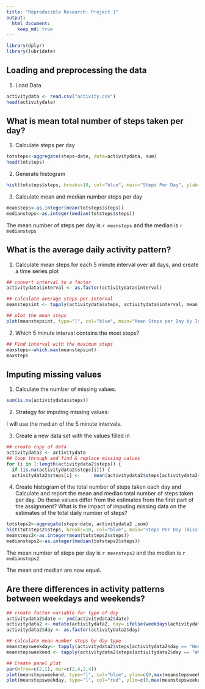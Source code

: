 ```yaml
---
title: "Reproducible Research: Project 1"
output: 
  html_document:
    keep_md: true
---
```


```r
library(dplyr)
library(lubridate)
```

## Loading and preprocessing the data
1. Load Data
```r
activitydata <- read.csv("activity.csv")
head(activitydata)
```

## What is mean total number of steps taken per day?

1. Calculate steps per day

```r
totsteps<-aggregate(steps~date, data=activitydata, sum)
head(totsteps)
```

2. Generate histogram

```r
hist(totsteps$steps, breaks=10, col="blue", main="Steps Per Day", ylab="# Days", xlab="# Steps")
```

3. Calculate mean and median number steps per day

```r
meansteps<-as.integer(mean(totsteps$steps))
mediansteps<-as.integer(median(totsteps$steps))
```

The mean number of steps per day is `r meansteps` and the median is `r mediansteps`

## What is the average daily activity pattern?

1. Calculate mean steps for each 5 minute interval over all days, and create a time series plot

```r
## convert interval to a factor
activitydata$interval <- as.factor(activitydata$interval)

## calculate average steps per interval
meanstepsint <- tapply(activitydata$steps, activitydata$interval, mean, na.rm = TRUE)

## plot the mean steps
plot(meanstepsint, type="l", col="blue", main="Mean Steps per Day by Interval", xlab="Interval", ylab="# Steps")
```

2. Which 5 minute interval contains the most steps?

```r
## Find interval with the maximum steps
maxsteps<-which.max(meanstepsint)
maxsteps
```

## Imputing missing values
1. Calculate the number of missing values.
```r
sum(is.na(activitydata$steps))
```
2. Strategy for imputing missing values:  

I will use the median of the 5 minute intervals.

3. Create a new data set with the values filled in

```r
## create copy of data
activitydata2 <- activitydata
## loop through and find & replace missing values
for (i in 1:length(activitydata2$steps)) {
  if (is.na(activitydata2$steps[i])) {
  activitydata2$steps[i] <-     mean(activitydata2$steps[activitydata2$interval == activitydata2$interval[i]],na.rm = "True") }}         
```

4. Create histogram of the total number of steps taken each day and Calculate and report the mean and median total number of steps taken per day. Do these values differ from the estimates from the first part of the assignment? What is the impact of imputing missing data on the estimates of the total daily number of steps?

```r
totsteps2<-aggregate(steps~date, activitydata2 ,sum)
hist(totsteps2$steps, breaks=10, col="blue", main="Steps Per Day (missing values imputed)", ylab="# Days", xlab="# Steps")
meansteps2<-as.integer(mean(totsteps2$steps))
mediansteps2<-as.integer(median(totsteps2$steps))
```
The mean number of steps per day is `r meansteps2` and the median is `r mediansteps2`

The mean and median are now equal.

## Are there differences in activity patterns between weekdays and weekends?

```r
## create factor variable for type of day
activitydata2$date <- ymd(activitydata2$date)
activitydata2 <- mutate(activitydata2, day= ifelse(weekdays(activitydata2$date) %in% c("Saturday","Sunday"), "Weekend", "Weekday"))
activitydata2$day <- as.factor(activitydata2$day)

## calculate mean number steps by day type
meanstepsweekday<- tapply(activitydata2$steps[activitydata2$day == "Weekday"], activitydata2$interval[activitydata2$day == "Weekday"], mean)
meanstepsweekend <- tapply(activitydata2$steps[activitydata2$day == "Weekend"], activitydata2$interval[activitydata2$day == "Weekend"], mean)

## Create panel plot
par(mfrow=c(2,1), mar=c(2,4,2,4))
plot(meanstepsweekend, type="l", col="blue", ylim=c(0,max(meanstepsweekend,meanstepsweekday)), main="Weekend", xlab="Interval", ylab="# Steps")
plot(meanstepsweekday, type="l", col="red", ylim=c(0,max(meanstepsweekend,meanstepsweekday)),main="Weekday", xlab="Interval", ylab="# Steps")
```
